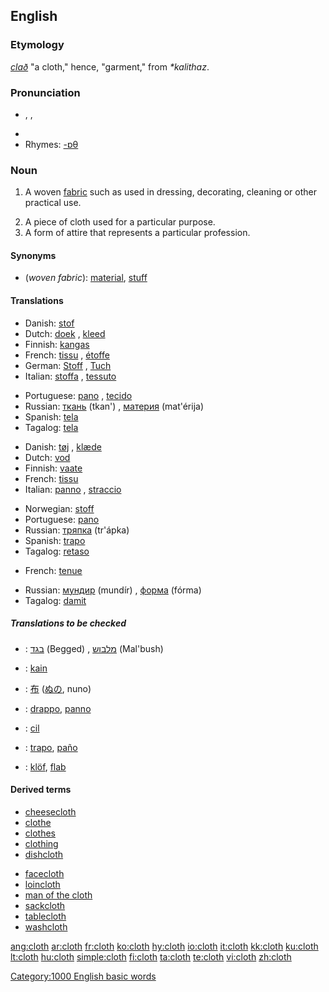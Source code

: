 ==English==

===Etymology===
{{OE.}} ''[[clað]]'' "a cloth," hence, "garment," from {{PG.}} ''*kalithaz''.

===Pronunciation===
*{{AHD|klŏth}}, {{IPA|/klɒθ/}}, {{SAMPA|/klQT/}}
*{{audio|en-us-cloth.ogg|Audio (US)}}
*Rhymes: [[Rhymes:English:-ɒθ|-ɒθ]]

===Noun===
{{en-noun|pl=cloths|pl2=clothes}}

# {{uncountable}} A woven [[fabric]] such as used in dressing, decorating, cleaning or other practical use.
# A piece of cloth used for a particular purpose.
# A form of attire that represents a particular profession.

====Synonyms====
*(''woven fabric''): [[material]], [[stuff]]

====Translations====
{{trans-top|a woven fabric}}
*Danish: [[stof]] {{n}}
*Dutch: [[doek]] {{n}}, [[kleed]] {{n}}
*Finnish: [[kangas]]
*French: [[tissu]] {{m}}, [[étoffe]] {{f}}
*German: [[Stoff]] {{m}}, [[Tuch]] {{n}}
*Italian: [[stoffa]] {{f}}, [[tessuto]] {{m}}
{{trans-mid}}
*Portuguese: [[pano]] {{m}}, [[tecido]] {{m}}
*Russian: [[ткань]] (tkan') {{f}}, [[материя]] (mat'érija) {{f}}
*Spanish: [[tela]] {{f}}
*Tagalog: [[tela]]
{{trans-bottom}}

{{trans-top|a piece of cloth}}
*Danish: [[tøj]] {{n}}, [[klæde]]
*Dutch: [[vod]] {{f}}
*Finnish: [[vaate]]
*French: [[tissu]] {{m}}
*Italian: [[panno]] {{m}}, [[straccio]] {{m}}
{{trans-mid}}
*Norwegian: [[stoff]] {{n}}
*Portuguese: [[pano]] {{m}}
*Russian: [[тряпка]] (tr'ápka) {{f}}
*Spanish: [[trapo]] {{m}}
*Tagalog: [[retaso]]
{{trans-bottom}}

{{trans-top|a form of attire}}
*French: [[tenue]] {{f}}
{{trans-mid}}
*Russian: [[мундир]] (mundír) {{m}}, [[форма]] (fórma) {{f}}
*Tagalog: [[damit]]
{{trans-bottom}}

=====Translations to be checked=====
{{checktrans}}
*{{ttbc|Hebrew}}: [[בגד]] (Begged) {{m}}, [[מלבוש]] (Mal'bush) {{m}}
*{{ttbc|Indonesian}}: [[kain]]
*{{ttbc|Japanese}}: [[布]] ([[ぬの]], nuno)
*{{ttbc|Interlingua}}: [[drappo]], [[panno]]
*{{ttbc|Kurdish}}: [[cil]]
*{{ttbc|Spanish}}: [[trapo]], [[paño]]
*{{ttbc|Volapük}}: [[klöf]], [[flab#Volapük|flab]]

====Derived terms====
{{rel-top|Derived terms}}
*[[cheesecloth]]
*[[clothe]]
*[[clothes]]
*[[clothing]]
*[[dishcloth]]
{{rel-mid}}
*[[facecloth]]
*[[loincloth]]
*[[man of the cloth]]
*[[sackcloth]]
*[[tablecloth]]
*[[washcloth]]
{{rel-bottom}}

[[Category:1000 English basic words]]

[[ang:cloth]]
[[ar:cloth]]
[[fr:cloth]]
[[ko:cloth]]
[[hy:cloth]]
[[io:cloth]]
[[it:cloth]]
[[kk:cloth]]
[[ku:cloth]]
[[lt:cloth]]
[[hu:cloth]]
[[simple:cloth]]
[[fi:cloth]]
[[ta:cloth]]
[[te:cloth]]
[[vi:cloth]]
[[zh:cloth]]